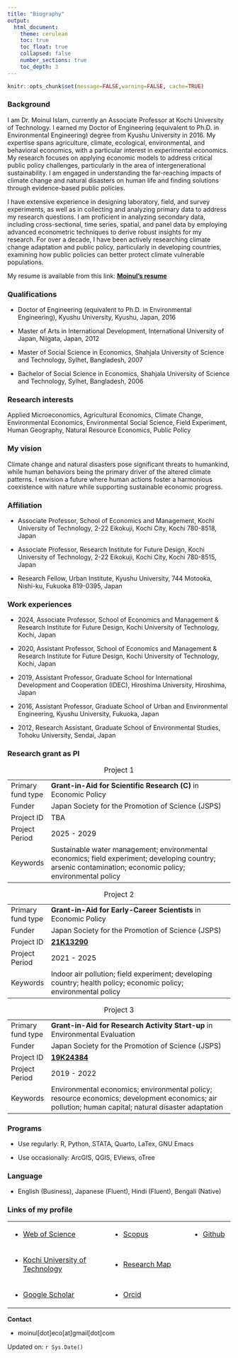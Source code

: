 ```yaml
---
title: "Biography"
output:
  html_document:
    theme: cerulean
    toc: true
    toc_float: true
    collapsed: false
    number_sections: true
    toc_depth: 3
---
```


```r
knitr::opts_chunk$set(message=FALSE,warning=FALSE, cache=TRUE)
```

### Background

I am Dr. Moinul Islam, currently an Associate Professor at Kochi University of Technology. I earned my Doctor of Engineering (equivalent to Ph.D. in Environmental Engineering) degree from Kyushu University in 2016. My expertise spans agriculture, climate, ecological, environmental, and behavioral economics, with a particular interest in experimental economics. My research focuses on applying economic models to address critical public policy challenges, particularly in the area of intergenerational sustainability. I am engaged in understanding the far-reaching impacts of climate change and natural disasters on human life and finding solutions through evidence-based public policies.

I have extensive experience in designing laboratory, field, and survey experiments, as well as in collecting and analyzing primary data to address my research questions. I am proficient in analyzing secondary data, including cross-sectional, time series, spatial, and panel data by employing advanced econometric techniques to derive robust insights for my research. For over a decade, I have been actively researching climate change adaptation and public policy, particularly in developing countries, examining how public policies can better protect climate vulnerable populations.

My resume is available from this link: [**Moinul's resume**](https://moineco.github.io/moinul_resume/moinul_resume.pdf)

### Qualifications

-   Doctor of Engineering (equivalent to Ph.D. in Environmental Engineering), Kyushu University, Kyushu, Japan, 2016

-   Master of Arts in International Development, International University of Japan, Niigata, Japan, 2012

-   Master of Social Science in Economics, Shahjala University of Science and Technology, Sylhet, Bangladesh, 2007

-   Bachelor of Social Science in Economics, Shahjala University of Science and Technology, Sylhet, Bangladesh, 2006

### Research interests

Applied Microeconomics, Agricultural Economics, Climate Change, Environmental Economics, Environmental Social Science, Field Experiment, Human Geography, Natural Resource Economics, Public Policy

### My vision

Climate change and natural disasters pose significant threats to humankind, while human behaviors being the primary driver of the altered climate patterns. I envision a future where human actions foster a harmonious coexistence with nature while supporting sustainable economic progress.

### Affiliation

-   Associate Professor, School of Economics and Management, Kochi University of Technology, 2-22 Eikokuji, Kochi City, Kochi 780-8518, Japan

-   Associate Professor, Research Institute for Future Design, Kochi University of Technology, 2-22 Eikokuji, Kochi City, Kochi 780-8515, Japan

-   Research Fellow, Urban Institute, Kyushu University, 744 Motooka, Nishi-ku, Fukuoka 819-0395, Japan

### Work experiences

-   2024, Associate Professor, School of Economics and Management & Research Institute for Future Design, Kochi University of Technology, Kochi, Japan

-   2020, Assistant Professor, School of Economics and Management & Research Institute for Future Design, Kochi University of Technology, Kochi, Japan

-   2019, Assistant Professor, Graduate School for International Development and Cooperation (IDEC), Hiroshima University, Hiroshima, Japan

-   2016, Assistant Professor, Graduate School of Urban and Environmental Engineering, Kyushu University, Fukuoka, Japan

-   2012, Research Assistant, Graduate School of Environmental Studies, Tohoku University, Sendai, Japan

### Research grant as PI

::: {#tbl-panel layout-ncol="2"}
+-------------------+-----------------------------------------------------------------------------------------------------------------------------------------------------------+
| Primary fund type | **Grant-in-Aid for Scientific Research (C)** in Economic Policy                                                                                           |
+-------------------+-----------------------------------------------------------------------------------------------------------------------------------------------------------+
| Funder            | Japan Society for the Promotion of Science (JSPS)                                                                                                         |
+-------------------+-----------------------------------------------------------------------------------------------------------------------------------------------------------+
| Project ID        | TBA                                                                                                                                                       |
+-------------------+-----------------------------------------------------------------------------------------------------------------------------------------------------------+
| Project Period    | 2025 - 2029                                                                                                                                               |
+-------------------+-----------------------------------------------------------------------------------------------------------------------------------------------------------+
| Keywords          | Sustainable water management; environmental economics; field experiment; developing country; arsenic contamination; economic policy; environmental policy |
+-------------------+-----------------------------------------------------------------------------------------------------------------------------------------------------------+

: Project 1

+-------------------+------------------------------------------------------------------------------------------------------------------+
| Primary fund type | **Grant-in-Aid for Early-Career Scientists** in Economic Policy                                                  |
+-------------------+------------------------------------------------------------------------------------------------------------------+
| Funder            | Japan Society for the Promotion of Science (JSPS)                                                                |
+-------------------+------------------------------------------------------------------------------------------------------------------+
| Project ID        | [**21K13290**](https://kaken.nii.ac.jp/en/grant/KAKENHI-PROJECT-21K13290/)                                       |
+-------------------+------------------------------------------------------------------------------------------------------------------+
| Project Period    | 2021 - 2025                                                                                                      |
+-------------------+------------------------------------------------------------------------------------------------------------------+
| Keywords          | Indoor air pollution; field experiment; developing country; health policy; economic policy; environmental policy |
+-------------------+------------------------------------------------------------------------------------------------------------------+

: Project 2

+-------------------+-----------------------------------------------------------------------------------------------------------------------------------------------------+
| Primary fund type | **Grant-in-Aid for Research Activity Start-up** in Environmental Evaluation                                                                         |
+-------------------+-----------------------------------------------------------------------------------------------------------------------------------------------------+
| Funder            | Japan Society for the Promotion of Science (JSPS)                                                                                                   |
+-------------------+-----------------------------------------------------------------------------------------------------------------------------------------------------+
| Project ID        | [**19K24384**](https://kaken.nii.ac.jp/en/grant/KAKENHI-PROJECT-19K24384/)                                                                          |
+-------------------+-----------------------------------------------------------------------------------------------------------------------------------------------------+
| Project Period    | 2019 - 2022                                                                                                                                         |
+-------------------+-----------------------------------------------------------------------------------------------------------------------------------------------------+
| Keywords          | Environmental economics; environmental policy; resource economics; development economics; air pollution; human capital; natural disaster adaptation |
+-------------------+-----------------------------------------------------------------------------------------------------------------------------------------------------+

: Project 3
:::

### Programs

-   Use regularly: R, Python, STATA, Quarto, LaTex, GNU Emacs

-   Use occasionally: ArcGIS, QGIS, EViews, oTree

### Language

-   English (Business), Japanese (Fluent), Hindi (Fluent), Bengali (Native)

### Links of my profile

+-------------------------------------------------------------------------------------------------+-----------------------------------------------------------------------------+------------------------------------------+
| -   [Web of Science](https://www.webofscience.com/wos/author/record/M-9369-2019)                | -   [Scopus](https://www.scopus.com/authid/detail.uri?authorId=55348122400) | -   [Github](https://github.com/moineco) |
+-------------------------------------------------------------------------------------------------+-----------------------------------------------------------------------------+------------------------------------------+
| -   [Kochi University of Technology](https://www.kochi-tech.ac.jp/profile/ja/islam-moinul.html) | -   [Research Map](https://researchmap.jp/moinul/?lang=english)             |                                          |
+-------------------------------------------------------------------------------------------------+-----------------------------------------------------------------------------+------------------------------------------+
| -   [Google Scholar](https://scholar.google.co.jp/citations?user=UTZTmJ0AAAAJ&hl=en)            | -   [Orcid](https://orcid.org/0000-0002-0309-3156)                          |                                          |
+-------------------------------------------------------------------------------------------------+-----------------------------------------------------------------------------+------------------------------------------+

**Contact**

-   moinul[dot]eco[at]gmail[dot]com

Updated on: `r Sys.Date()`
